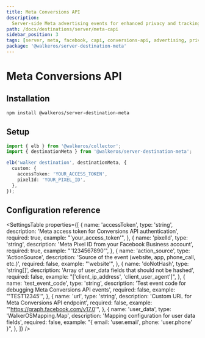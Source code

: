 ```yaml
---
title: Meta Conversions API
description:
  Server-side Meta advertising events for enhanced privacy and tracking accuracy
path: /docs/destinations/server/meta-capi
sidebar_position: 3
tags: [server, meta, facebook, capi, conversions-api, advertising, privacy]
package: '@walkeros/server-destination-meta'
---
```



# Meta Conversions API

<PackageLink
  env="server"
  github="packages/server/destinations/meta"
  npm="@walkeros/server-destination-meta"
/>

## Installation

```bash
npm install @walkeros/server-destination-meta
```

## Setup

```typescript
import { elb } from '@walkeros/collector';
import { destinationMeta } from '@walkeros/server-destination-meta';

elb('walker destination', destinationMeta, {
  custom: {
    accessToken: 'YOUR_ACCESS_TOKEN',
    pixelId: 'YOUR_PIXEL_ID',
  },
});
```

## Configuration reference

<SettingsTable
  properties={[
    {
      name: 'accessToken',
      type: 'string',
      description: 'Meta access token for Conversions API authentication',
      required: true,
      example: "'your_access_token'",
    },
    {
      name: 'pixelId',
      type: 'string',
      description: 'Meta Pixel ID from your Facebook Business account',
      required: true,
      example: "'1234567890'",
    },
    {
      name: 'action_source',
      type: 'ActionSource',
      description: 'Source of the event (website, app, phone_call, etc.)',
      required: false,
      example: "'website'",
    },
    {
      name: 'doNotHash',
      type: 'string[]',
      description: 'Array of user_data fields that should not be hashed',
      required: false,
      example: "['client_ip_address', 'client_user_agent']",
    },
    {
      name: 'test_event_code',
      type: 'string',
      description: 'Test event code for debugging Meta Conversions API events',
      required: false,
      example: "'TEST12345'",
    },
    {
      name: 'url',
      type: 'string',
      description: 'Custom URL for Meta Conversions API endpoint',
      required: false,
      example: "'https://graph.facebook.com/v17.0'",
    },
    {
      name: 'user_data',
      type: 'WalkerOSMapping.Map',
      description: 'Mapping configuration for user data fields',
      required: false,
      example: "{ email: 'user.email', phone: 'user.phone' }",
    },
  ]}
/>
